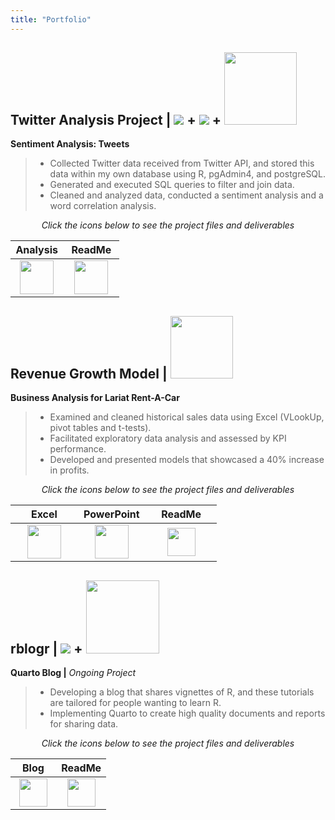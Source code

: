 ```yaml
---
title: "Portfolio"
---
```


::: {.card .border-primary .mb-3 style="max-width: 100rem;"}
::: card-header
# <b>Twitter Analysis Project \|</b> ![](images/rstudiobadge.svg) <b>+</b> ![](images/postgresql.svg) <b>+</b> ![](images/quarto.png){width="116"}
:::

::: card-body
<b>Sentiment Analysis: Tweets</b>

<blockquote>

<ul>

<li>Collected Twitter data received from Twitter API, and stored this data within my own database using R, pgAdmin4, and postgreSQL.</li>

<li>Generated and executed SQL queries to filter and join data.</li>

<li>Cleaned and analyzed data, conducted a sentiment analysis and a word correlation analysis.</li>

</ul>

</blockquote>

<center><i>Click the icons below to see the project files and deliverables</i></center>

|                                                  Analysis                                                   |                                                       ReadMe                                                       |
|:---------------------------------:|:-----------------------------------:|
| [![](images/journal-richtext.svg){width="54"}](https://bradfordjohnson.github.io/twitter-analysis-project/) | [![](images/github.svg){width="54"}](https://github.com/bradfordjohnson/twitter-analysis-project/blob/t/README.md) |
:::
:::

::: {.card .border-primary .mb-3 style="max-width: 100rem;"}
::: card-header
# <b>Revenue Growth Model \|</b> <img src="images/excel.svg" width="100"/>
:::

::: card-body
<b>Business Analysis for Lariat Rent-A-Car</b>

<blockquote>

<ul>

<li>Examined and cleaned historical sales data using Excel (VLookUp, pivot tables and t-tests).</li>

<li>Facilitated exploratory data analysis and assessed by KPI performance.</li>

<li>Developed and presented models that showcased a 40% increase in profits.</li>

</ul>

</blockquote>

<center><i>Click the icons below to see the project files and deliverables</i></center>

|                                                   Excel                                                    |                                                 PowerPoint                                                 |                                                      ReadMe                                                      |
|:----------------------:|:----------------------:|:-----------------------:|
| [![](images/filetype-xlsx.svg){width="54px"}](https://1drv.ms/x/s!Ahpkb3AfX4xfgsA0TbaqsDQorD8vKA?e=vEQXVr) | [![](images/filetype-pptx.svg){width="54px"}](https://1drv.ms/p/s!Ahpkb3AfX4xfgsAztt7OBQG6rwSqYg?e=HYOXor) | [![](images/github.svg){width="45"}](https://github.com/bradfordjohnson/thinkful/blob/main/capstone-1/README.md) |
:::
:::

::: {.card .border-primary .mb-3 style="max-width: 100rem;"}
::: card-header
# <b>rblogr \|</b> ![](images/rstudiobadge.svg) <b>+</b> ![](images/quarto.png){width="117"}
:::

::: card-body
<b>Quarto Blog \|</b><i> Ongoing Project</i>

<blockquote>

<ul>

<li>Developing a blog that shares vignettes of R, and these tutorials are tailored for people wanting to learn R.</li>

<li>Implementing Quarto to create high quality documents and reports for sharing data.</li>

</ul>

</blockquote>

<center><i>Click the icons below to see the project files and deliverables</i></center>

|                                           Blog                                            |                                                ReadMe                                                 |
|:--------------------------------:|:------------------------------------:|
| [![](images/journal-richtext.svg){width="45"}](https://bradfordjohnson.github.io/rblogr/) | [![](images/github.svg){width="45"}](https://github.com/bradfordjohnson/rblogr/blob/rblogr/README.md) |
:::
:::
